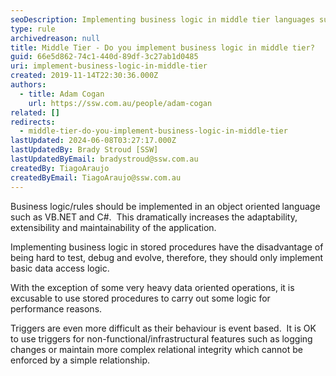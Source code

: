 ```yaml
---
seoDescription: Implementing business logic in middle tier languages such as VB.NET and C# increases adaptability, extensibility and maintainability of applications.
type: rule
archivedreason: null
title: Middle Tier - Do you implement business logic in middle tier?
guid: 66e5d862-74c1-440d-89df-3c27ab1d0485
uri: implement-business-logic-in-middle-tier
created: 2019-11-14T22:30:36.000Z
authors:
  - title: Adam Cogan
    url: https://ssw.com.au/people/adam-cogan
related: []
redirects:
  - middle-tier-do-you-implement-business-logic-in-middle-tier
lastUpdated: 2024-06-08T03:27:17.000Z
lastUpdatedBy: Brady Stroud [SSW]
lastUpdatedByEmail: bradystroud@ssw.com.au
createdBy: TiagoAraujo
createdByEmail: TiagoAraujo@ssw.com.au
---
```


Business logic/rules should be implemented in an object oriented language such as VB.NET and C#.  This dramatically increases the adaptability, extensibility and maintainability of the application.

Implementing business logic in stored procedures have the disadvantage of being hard to test, debug and evolve, therefore, they should only implement basic data access logic.

With the exception of some very heavy data oriented operations, it is excusable to use stored procedures to carry out some logic for performance reasons.

Triggers are even more difficult as their behaviour is event based.  It is OK to use triggers for non-functional/infrastructural features such as logging changes or maintain more complex relational integrity which cannot be enforced by a simple relationship.
